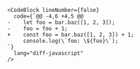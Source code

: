 ```tsx
<CodeBlock lineNumber={false} 
  code={`@@ -4,6 +4,5 @@
-    let foo = bar.baz([1, 2, 3]);
-    foo = foo + 1;
+    const foo = bar.baz([1, 2, 3]) + 1;
     console.log(\`foo: \${foo}\`);
`}
  lang="diff-javascript"
/>
```